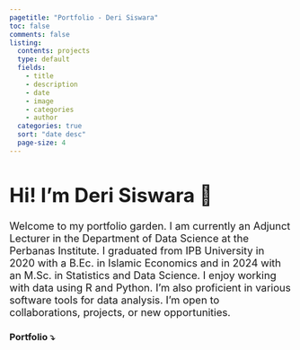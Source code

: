 ```yaml
---
pagetitle: "Portfolio - Deri Siswara"
toc: false
comments: false
listing:
  contents: projects
  type: default
  fields: 
    - title
    - description
    - date
    - image
    - categories
    - author
  categories: true
  sort: "date desc"
  page-size: 4
---
```


<h1 style="font-size: 2.5em;">Hi! I'm <strong>Deri Siswara</strong> 👋</h1>
<p style="font-size: 1.3em;">Welcome to my portfolio garden. I am currently an Adjunct Lecturer in the Department of Data Science at the Perbanas Institute. I graduated from IPB University in 2020 with a B.Ec. in Islamic Economics and in 2024 with an M.Sc. in Statistics and Data Science. I enjoy working with data using R and Python. I'm also proficient in various software tools for data analysis. I'm open to collaborations, projects, or new opportunities. </p>

### **Portfolio** ⤵️
